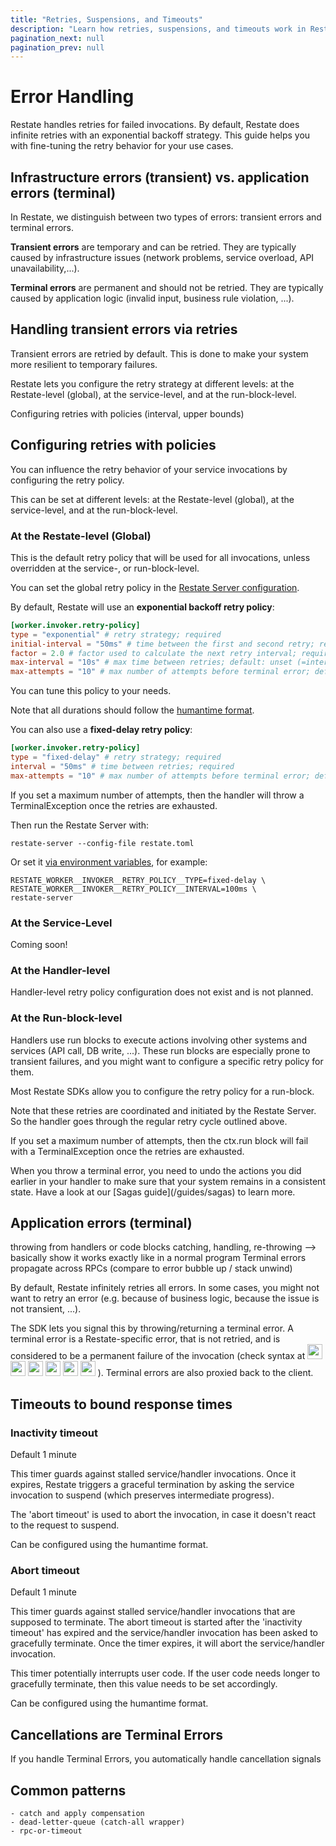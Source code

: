 ```yaml
---
title: "Retries, Suspensions, and Timeouts"
description: "Learn how retries, suspensions, and timeouts work in Restate, and how to configure them."
pagination_next: null
pagination_prev: null
---
```



# Error Handling

Restate handles retries for failed invocations. By default, Restate does infinite retries with an exponential backoff strategy.
This guide helps you with fine-tuning the retry behavior for your use cases.

## Infrastructure errors (transient) vs. application errors (terminal)

In Restate, we distinguish between two types of errors: transient errors and terminal errors.

**Transient errors** are temporary and can be retried. They are typically caused by infrastructure issues (network problems, service overload, API unavailability,...).

**Terminal errors** are permanent and should not be retried. They are typically caused by application logic (invalid input, business rule violation, ...).

## Handling transient errors via retries

Transient errors are retried by default. This is done to make your system more resilient to temporary failures.

Restate lets you configure the retry strategy at different levels: at the Restate-level (global), at the service-level, and at the run-block-level.

Configuring retries with policies (interval, upper bounds)

## Configuring retries with policies
You can influence the retry behavior of your service invocations by configuring the retry policy.

This can be set at different levels: at the Restate-level (global), at the service-level, and at the run-block-level.

### At the Restate-level (Global)

This is the default retry policy that will be used for all invocations, unless overridden at the service-, or run-block-level.

You can set the global retry policy in the [Restate Server configuration](/operate/configuration/server).

By default, Restate will use an **exponential backoff retry policy**:

```toml restate.toml
[worker.invoker.retry-policy]
type = "exponential" # retry strategy; required
initial-interval = "50ms" # time between the first and second retry; required
factor = 2.0 # factor used to calculate the next retry interval; required
max-interval = "10s" # max time between retries; default: unset (=interval keeps increasing)
max-attempts = "10" # max number of attempts before terminal error; default: unset (=infinite)
```

You can tune this policy to your needs.

Note that all durations should follow the [humantime format](https://docs.rs/humantime/latest/humantime/fn.parse_duration.html).

You can also use a **fixed-delay retry policy**:
```toml restate.toml
[worker.invoker.retry-policy]
type = "fixed-delay" # retry strategy; required
interval = "50ms" # time between retries; required
max-attempts = "10" # max number of attempts before terminal error; default: unset (=infinite)
```

If you set a maximum number of attempts, then the handler will throw a TerminalException once the retries are exhausted.

Then run the Restate Server with:

```shell
restate-server --config-file restate.toml
```

Or set it [via environment variables](/operate/configuration/server#environment-variables), for example:
```shell
RESTATE_WORKER__INVOKER__RETRY_POLICY__TYPE=fixed-delay \
RESTATE_WORKER__INVOKER__RETRY_POLICY__INTERVAL=100ms \
restate-server
```

### At the Service-Level
Coming soon!

### At the Handler-level
Handler-level retry policy configuration does not exist and is not planned.

### At the Run-block-level

Handlers use run blocks to execute actions involving other systems and services (API call, DB write, ...).
These run blocks are especially prone to transient failures, and you might want to configure a specific retry policy for them.

Most Restate SDKs allow you to configure the retry policy for a run-block.

Note that these retries are coordinated and initiated by the Restate Server.
So the handler goes through the regular retry cycle outlined above.

If you set a maximum number of attempts, then the ctx.run block will fail with a TerminalException once the retries are exhausted.

<Admonition type="tip" title="Sagas with Restate">
    When you throw a terminal error, you need to undo the actions you did earlier in your handler to make sure that your system remains in a consistent state.
    Have a look at our [Sagas guide](/guides/sagas) to learn more.
</Admonition>

## Application errors (terminal)
throwing from handlers or code blocks
catching, handling, re-throwing --> basically show it works exactly like in a normal program
Terminal errors propagate across RPCs (compare to error bubble up / stack unwind)

By default, Restate infinitely retries all errors. In some cases, you might not want to retry an error (e.g. because of business logic, because the issue is not transient, ...).

The SDK lets you signal this by throwing/returning a terminal error.
A terminal error is a Restate-specific error, that is not retried, and is considered to be a permanent failure of the invocation (check syntax at
[<img class="inline-icon" src="https://skillicons.dev/icons?i=ts" width="24" height="24"/>](/develop/ts/error-handling)
[<img class="inline-icon" src="https://skillicons.dev/icons?i=go" width="24" height="24"/>](/develop/go/error-handling)
[<img class="inline-icon" src="https://skillicons.dev/icons?i=python&theme=light" width="24" height="24"/>](/develop/python/error-handling)
[<img class="inline-icon" src="https://skillicons.dev/icons?i=java&theme=light" width="24" height="24"/>](/develop/java/error-handling)
[<img class="inline-icon" src="https://skillicons.dev/icons?i=kotlin&theme=light" width="24" height="24"/>](/develop/java/error-handling)
[<img class="inline-icon" src="https://skillicons.dev/icons?i=rust&theme=light" width="24" height="24"/>](https://docs.rs/restate-sdk/latest/restate_sdk/errors/index.html)
). Terminal errors are also proxied back to the client.

## Timeouts to bound response times

### Inactivity timeout
Default 1 minute

This timer guards against stalled service/handler invocations. Once it expires, Restate triggers a graceful termination by asking the service invocation to suspend (which preserves intermediate progress).

The 'abort timeout' is used to abort the invocation, in case it doesn't react to the request to suspend.

Can be configured using the humantime format.

### Abort timeout
Default 1 minute

This timer guards against stalled service/handler invocations that are supposed to terminate. The abort timeout is started after the 'inactivity timeout' has expired and the service/handler invocation has been asked to gracefully terminate. Once the timer expires, it will abort the service/handler invocation.

This timer potentially interrupts user code. If the user code needs longer to gracefully terminate, then this value needs to be set accordingly.

Can be configured using the humantime format.


## Cancellations are Terminal Errors
If you handle Terminal Errors, you automatically handle cancellation signals

## Common patterns
    - catch and apply compensation
    - dead-letter-queue (catch-all wrapper)
    - rpc-or-timeout






